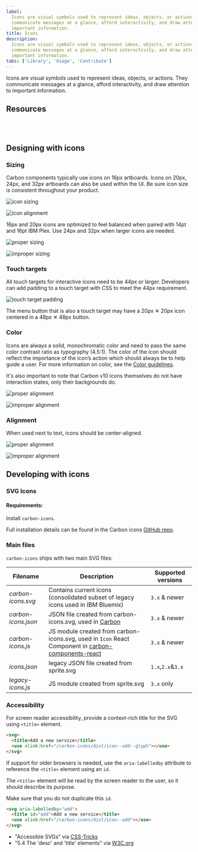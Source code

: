 ```yaml
---
label:
  Icons are visual symbols used to represent ideas, objects, or actions. They
  communicate messages at a glance, afford interactivity, and draw attention to
  important information.
title: Icons
description:
  Icons are visual symbols used to represent ideas, objects, or actions. They
  communicate messages at a glance, afford interactivity, and draw attention to
  important information.
tabs: ['Library', 'Usage', 'Contribute']
---
```


<PageDescription>

Icons are visual symbols used to represent ideas, objects, or actions. They
communicate messages at a glance, afford interactivity, and draw attention to
important information.

</PageDescription>

## Resources

<Row className="resource-card-group">
<Column colLg={4} colMd={4} noGutterSm>
  <ResourceCard
    subTitle="Elements package: Icons"
    href="https://github.com/carbon-design-system/carbon/tree/master/packages/icons"
    >

<MdxIcon name="github" />

  </ResourceCard>
</Column>
<Column colLg={4} colMd={4}  noGutterSm>
  <ResourceCard
    subTitle="Elements package: Icons-React"
    href="https://github.com/carbon-design-system/carbon/tree/master/packages/icons-react"
    >

<MdxIcon name="github" />

 </ResourceCard>
</Column>
<Column colLg={4} colMd={4}  noGutterSm>
  <ResourceCard
    subTitle="Get the IBM Icons (16px, 20px) library"
    href="sketch://add-library/cloud/KW2yr"
    >
      <MdxIcon name="sketch" />
 </ResourceCard>
</Column>
<Column colLg={4} colMd={4}  noGutterSm>
  <ResourceCard
    subTitle="Get the IBM Icons (24px, 32px) library"
    href="sketch://add-library/cloud/2bwkM"
    >
      <MdxIcon name="sketch" />
 </ResourceCard>
</Column>
</Row>

<br />
<br />

## Designing with icons

### Sizing

Carbon components typically use icons on 16px artboards. Icons on 20px, 24px,
and 32px artboards can also be used within the UI. Be sure icon size is
consistent throughout your product.

![icon sizing](images/iconography_usage_sizing-alt.svg)

![icon alignment](images/iconography-usage-sizing-2.svg)

<Caption>
  16px and 20px icons are optimized to feel balanced when paired with 14pt and
  16pt IBM Plex. Use 24px and 32px when larger icons are needed.
</Caption>

<DoDontRow>
  <DoDont
    caption="Do use the correct icon size with IBM Plex.">

![proper sizing](images/iconography-usage-sizing-3.svg)

  </DoDont>
  <DoDont type="dont" caption="Don’t alter the icon-text size ratio.">

![improper sizing](images/iconography-usage-sizing-4.svg)

  </DoDont>
</DoDontRow>

### Touch targets

All touch targets for interactive icons need to be 44px or larger. Developers
can add padding to a touch target with CSS to meet the 44px requirement.

![touch target padding](images/iconography-usage-padding-6.svg)

<Caption>
  The menu button that is also a touch target may have a 20px ✕ 20px icon
  centered in a 48px ✕ 48px button.
</Caption>

### Color

Icons are always a solid, monochromatic color and need to pass the same color
contrast ratio as typography (4.5:1). The color of the icon should reflect the
importance of the icon’s action which should always be to help guide a user. For
more information on color, see the
[Color guidelines](/guidelines/color/overview).

It's also important to note that Carbon v10 icons themselves do not have
interaction states, only their backgrounds do.

<DoDontRow>
  <DoDont
    caption="Do match your icon color with your text color when pairing them.">

![proper alignment](images/iconography-color-01.png)

  </DoDont>
  <DoDont type="dont" caption="Don’t use different colors for text and icons.">

![improper alignment](images/iconography-color-02.png)

  </DoDont>
</DoDontRow>

### Alignment

When used next to text, icons should be center-aligned.

<DoDontRow>
  <DoDont
    caption="Do center-align icons when they’re next to text.">

![proper alignment](images/iconography-usage-sizing-5.svg)

  </DoDont>
  <DoDont type="dont" caption="Don’t baseline-align icons to the text.">

![improper alignment](images/iconography-usage-sizing-6.svg)

  </DoDont>
</DoDontRow>

## Developing with icons

### SVG Icons

#### Requirements:

Install `carbon-icons`.

Full installation details can be found in the Carbon icons
[GitHub repo](https://github.com/carbon-design-system/carbon-icons).

### Main files

`carbon-icons` ships with two main SVG files:

| Filename            | Description                                                                                             | Supported versions |
| ------------------- | ------------------------------------------------------------------------------------------------------- | ------------------ |
| _carbon-icons.svg_  | Contains current icons (consolidated subset of legacy icons used in IBM Bluemix)                        | `3.x` & newer      |
| _carbon-icons.json_ | JSON file created from carbon-icons.svg, used in [Carbon](/guidelines/iconography/library)              | `3.x` & newer      |
| _carbon-icons.js_   | JS module created from carbon-icons.svg, used in `Icon` React Component in [carbon-components-react](#) | `3.x` & newer      |
| _icons.json_        | legacy JSON file created from sprite.svg                                                                | `1.x`,`2.x`&`3.x`  |
| _legacy-icons.js_   | JS module created from sprite.svg                                                                       | `3.x` only         |

### Accessibility

For screen reader accessibility, provide a context-rich title for the SVG using
`<title>` element.

```html
<svg>
  <title>Add a new service</title>
  <use xlink:href="/carbon-icons/dist/icon--add--glyph"></use>
</svg>
```

If support for older browsers is needed, use the `aria-labelledby` attribute to
reference the `<title>` element using an `id`.

The `<title>` element will be read by the screen reader to the user, so it
should describe its purpose.

Make sure that you do not duplicate this `id`.

```html
<svg aria-labelledby="add">
  <title id="add">Add a new service</title>
  <use xlink:href="/carbon-icons/dist/icon--add"></use>
</svg>
```

<Title> For more details on accessibility, see the following resources: </Title>

- "Accessible SVGs" via [CSS-Tricks](https://css-tricks.com/accessible-svgs/)
- "5.4 The 'desc' and 'title' elements" via
  [W3C.org](https://www.w3.org/TR/SVG11/struct.html#DescriptionAndTitleElements)
